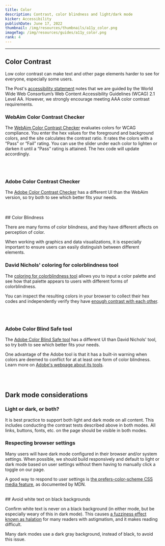 ```yaml
---
title: Color
description: Contrast, color blindness and light/dark mode
kicker: Accessibility
publishDate: June 17, 2022
thumbnail: /img/resources/thumbnails/a11y_color.png
imageTag: /img/resources/guides/a11y_color.png
rank: 4
---
```


---

## Color Contrast

Low color contrast can make text and other page elements harder to see for everyone, especially some users.

The Post's [accessibility statement](https://www.washingtonpost.com/accessibility/) notes that we are guided by the World Wide Web Consortium’s Web Content Accessibility Guidelines (WCAG) 2.1 Level AA. However, we strongly encourage meeting AAA color contrast requirements.

### WebAim Color Contrast Checker

The [WebAim Color Contrast Checker](https://webaim.org/resources/contrastchecker/) evaluates colors for WCAG compliance. You enter the hex values for the foreground and background colors, and the site calculates the contrast ratio. It rates the colors with a “Pass” or “Fail” rating. You can use the slider under each color to lighten or darken it until a “Pass” rating is attained. The hex code will update accordingly.

<Container>
  <Box css={{ display: "flex", justifyContent: "center", margin: "auto" }}>
    <InlineImage
      width={836}
      height={448}
      src="/images/webaim-contrast-checker.png"
    />
  </Box>
</Container>
<br />
<br />

### Adobe Color Contrast Checker

The [Adobe Color Contrast Checker](https://color.adobe.com/create/color-contrast-analyzer) has a different UI than the WebAim version, so try both to see which better fits your needs.

<br />
<br />
## Color Blindness

There are many forms of color blindness, and they have different affects on perception of color.

When working with graphics and data visualizations, it is especially important to ensure users can easily distinguish between different elements.

### David Nichols' coloring for colorblindness tool

The [coloring for colorblindness tool](https://davidmathlogic.com/colorblind/#%23D81B60-%231E88E5-%23FFC107-%23004D40) allows you to input a color palette and see how that palette appears to users with different forms of colorblindness.

You can inspect the resulting colors in your browser to collect their hex codes and independently verify they have [enough contrast with each other](/accessibility/guides/color-contrast).

<Container>
  <Box css={{ display: "flex", justifyContent: "center", margin: "auto" }}>
    <InlineImage
      width={836}
      height={448}
      src="/images/coloring-for-colorblindness.png"
    />
  </Box>
</Container>
<br />
<br />

### Adobe Color Blind Safe tool

The [Adobe Color Blind Safe tool](https://color.adobe.com/create/color-accessibility) has a different UI than David Nichols' tool, so try both to see which better fits your needs.

One advantage of the Adobe tool is that it has a built-in warning when colors are deemed to conflict for at at least one form of color blindness. Learn more on [Adobe's webpage about its tools](https://helpx.adobe.com/creative-cloud/adobe-color-accessibility-tools.html).

<Container>
  <Box css={{ display: "flex", justifyContent: "center", margin: "auto" }}>
    <InlineImage
      width={836}
      height={448}
      src="/images/adobe-color-blind-safe.png"
      alt="Screenshot of the Adobe Color Blind Safe tool shows that two of the colors the user selected are in conflict for the color blindness known as Protanopia."
    />
  </Box>
</Container>
<br />
<br />

## Dark mode considerations

### Light or dark, or both?

It is best practice to support both light and dark mode on all content. This includes conducting the contrast tests described above in both modes. All links, buttons, fonts, etc. on the page should be visible in both modes.

### Respecting browser settings

Many users will have dark mode configured in their browser and/or system settings. When possible, we should build responsively and default to light or dark mode based on user settings without them having to manually click a toggle on our page.

A good way to respond to user settings is [the prefers-color-scheme CSS media feature](https://developer.mozilla.org/en-US/docs/Web/CSS/@media/prefers-color-scheme), as documented by MDN.

<br />
## Avoid white text on black backgrounds

Confirm white text is never on a black background (in either mode, but be especially weary of this in dark mode). This causes [a fuzziness effect known as halation](https://jessicaotis.com/academia/never-use-white-text-on-a-black-background-astygmatism-and-conference-slides/) for many readers with astigmatism, and it makes reading difficult.

Many dark modes use a dark gray background, instead of black, to avoid this issue.
